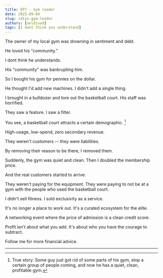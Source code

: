 ```yaml
---
title: EP7 - Gym leader
date: 2025-09-04
slug: idtyu-gym-leader
authors: [neldivad]
tags: [I dont think you understand]
---
```


The owner of my local gym was drowning in sentiment and debt.

<!--truncate-->

He loved his "community."

I dont think he understands. 

His "community" was bankrupting him.

So I bought his gym for pennies on the dollar.

He thought I'd add new machines. I didn't add a single thing.

I brought in a bulldozer and tore out the basketball court. His staff was horrified.

They saw a feature. I saw a filter.

You see, a basketball court attracts a certain demographic. [^1]

High-usage, low-spend, zero secondary revenue.

They weren't customers -- they were liabilities.

By removing their reason to be there, I removed them.

Suddenly, the gym was quiet and clean. Then I doubled the membership price.

And the real customers started to arrive.

They weren't paying for the equipment. They were paying to not be at a gym with the people who used the basketball court.

I didn't sell fitness. I sold exclusivity as a service.

It's no longer a place to work out. It's a curated ecosystem for the elite.

A networking event where the price of admission is a clean credit score.

Profit isn't about what you add. It's about who you have the courage to subtract.

Follow me for more financial advice.

[^1]: True story. Some guy just got rid of some parts of his gym, stop a certain group of people coming, and now he has a quiet, clean, profitable gym. 

---